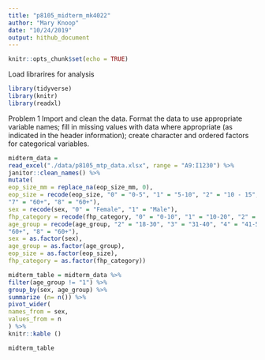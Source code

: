 ```yaml
---
title: "p8105_midterm_mk4022"
author: "Mary Knoop"
date: "10/24/2019"
output: hithub_document
---
```


```r
knitr::opts_chunk$set(echo = TRUE)
```

Load librarires for analysis 
```r
library(tidyverse)
library(knitr)
library(readxl)
```

Problem 1
Import and clean the data. Format the data to use appropriate variable names; fill in missing values with data where appropriate (as indicated in the header information); create character and ordered factors for categorical variables.

```r
midterm_data = 
read_excel("./data/p8105_mtp_data.xlsx", range = "A9:I1230") %>%
janitor::clean_names() %>%
mutate(
eop_size_mm = replace_na(eop_size_mm, 0),
eop_size = recode(eop_size, "0" = "0-5", "1" = "5-10", "2" = "10 - 15", "3" = "31-40", "4" = "40-50", "5" = "51-60", "6" = "60+",
"7" = "60+", "8" = "60+"), 
sex = recode(sex, "0" = "Female", "1" = "Male"),
fhp_category = recode(fhp_category, "0" = "0-10", "1" = "10-20", "2" = "20-30", "3" = "30-40", "4" = "40-50", "5" = "50-60", "6" = "60-70", "7" = "70-80"),
age_group = recode(age_group, "2" = "18-30", "3" = "31-40", "4" = "41-50", "5" = "51-60", "6" = "60+", "7" =
"60+", "8" = "60+"), 
sex = as.factor(sex), 
age_group = as.factor(age_group),
eop_size = as.factor(eop_size), 
fhp_category = as.factor(fhp_category))

midterm_table = midterm_data %>%
filter(age_group != "1") %>%
group_by(sex, age_group) %>%
summarize (n= n()) %>%
pivot_wider(
names_from = sex, 
values_from = n
) %>%
knitr::kable ()

midterm_table

```